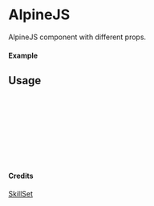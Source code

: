 
<Meta of={AlpineJS} title="SkillSet/AlpineJS" />

# AlpineJS

AlpineJS component with different props.

#### Example

<Canvas of={AlpineJS.Primary} />

## Usage

```ts
import { AlpineJS } from "yadl-ui";

const Example = () => {
  return (
      <AlpineJS />
  );
};

export default Example;
```

#### Credits
[SkillSet](https://skillicons.dev)
